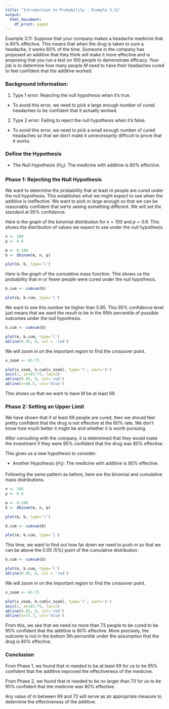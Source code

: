 ```yaml
---
title: "Introduction to Probability - Example 3.11"
output:
  html_document:
    df_print: paged
---
```


Example 3.11: Suppose that your company makes a headache medicine that is 60% effective. This means that when the drug is taken to cure a headache, it works 60% of the time. Someone in the company has proposed an additive that they think will make it more effective and is proposing that you run a test on 100 people to demonstrate efficacy. Your job is to determine how many people $M$ need to have their headaches cured to feel confident that the additive worked.

### Background information:

1. Type 1 error: Rejecting the null hypothesis when it's true.
 * To avoid this error, we need to pick a large enough number of cured headaches to be confident that it actually worked.
2. Type 2 error: Failing to reject the null hypothesis when it's false.
 * To avoid this error, we need to pick a small enough number of cured headaches so that we don't make it unnecessarily difficult to prove that it works.

### Define the Hypothesis

 * The Null Hypothesis ($H_0$): The medicine with additive is 60% effective.

### Phase 1: Rejecting the Null Hypothesis

We want to determine the probability that at least $m$ people are cured under the null hypothesis. This establishes what we might expect to see when the additive is ineffective. We want to pick $m$ large enough so that we can be reasonably confident that we're seeing something different. We will set the standard at 95% confidence.

Here is the graph of the binomial distribution for $n = 100$ and $p = 0.6$. This shows the distribution of values we expect to see under the null hypothesis.
```r
n <- 100
p <- 0.6

m <- 0:100
b <- dbinom(m, n, p)

plot(m, b, type='l')
```

Here is the graph of the cumulative mass function. This shows us the probability that $m$ or fewer people were cured under the null hypothesis.

```r
b.cum <- cumsum(b)

plot(m, b.cum, type='l')
```

We want to see this number be higher than 0.95. This 95% confidence level just means that we want the result to be in the 95th percentile of possible outcomes under the null hypothesis.

```r
b.cum <- cumsum(b)

plot(m, b.cum, type='l')
abline(0.95, 0, col = 'red')
```

We will zoom in on the important region to find the crossover point.

```r
x_zoom <- 65:75

plot(x_zoom, b.cum[x_zoom], type='l', xaxt='n')
axis(1, at=65:75, las=2)
abline(0.95, 0, col='red')
abline(v=68.5, col='blue')
```

This shows us that we want to have $M$ be at least 69.

### Phase 2: Setting an Upper Limit

We have shown that if at least 69 people are cured, then we should feel pretty confident that the drug is not effective at the 60% rate. We don't know how much better it might be and whether it is worth pursuing.

After consulting with the company, it is determined that they would make the investment if they were 95% confident that the drug was 80% effective.

This gives us a new hypothesis to consider:

 * Another Hypothesis ($H_1$): The medicine with additive is 80% effective.

Following the same pattern as before, here are the binomial and cumulative mass distributions.

```r
n <- 100
p <- 0.8

m <- 0:100
b <- dbinom(m, n, p)

plot(m, b, type='l')

b.cum <- cumsum(b)

plot(m, b.cum, type='l')
```

This time, we want to find out how far down we need to push $m$ so that we can be above the 0.05 (5%) point of the cumulative distribution.

```r
b.cum <- cumsum(b)

plot(m, b.cum, type='l')
abline(0.05, 0, col = 'red')
```

We will zoom in on the important region to find the crossover point.

```r
x_zoom <- 65:75

plot(x_zoom, b.cum[x_zoom], type='l', xaxt='n')
axis(1, at=65:75, las=2)
abline(0.05, 0, col='red')
abline(v=73.7, col='blue')
```

From this, we see that we need no more than 73 people to be cured to be 95% confident that the additive is 80% effective. More precisely, the outcome is not in the bottom 5th percentile under the assumption that the drug is 80% effective.

### Conclusion

From Phase 1, we found that $m$ needed to be at least 69 for us to be 95% confident that the additive improved the effectiveness of the medicine.

From Phase 2, we found that $m$ needed to be no larger than 73 for us to be 95% confident that the medicine was 80% effective.

Any value of $m$ between 69 and 73 will serve as an appropriate measure to determine the effectiveness of the additive.
